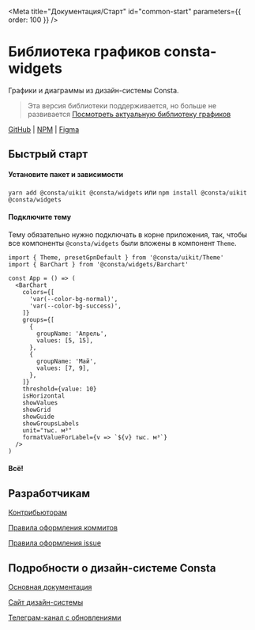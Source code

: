 
<Meta title="Документация/Старт" id="common-start" parameters={{ order: 100 }} />

# Библиотека графиков consta-widgets

Графики и диаграммы из дизайн-системы Consta.

> Эта версия библиотеки поддерживается, но больше не развивается [Посмотреть актуальную библиотеку графиков](http://charts.consta.design/)

[GitHub](https://github.com/consta-design-system/consta-widgets-new) |
[NPM](https://www.npmjs.com/package/@consta/widgets) |
[Figma](https://www.figma.com/community/file/955853026322123186)

## Быстрый старт

#### Установите пакет и зависимости

`yarn add @consta/uikit @consta/widgets` или `npm install @consta/uikit @consta/widgets`

#### Подключите тему

Тему обязательно нужно подключать в корне приложения, так, чтобы все компоненты `@consta/widgets` были вложены в компонент `Theme`.

```tsx
import { Theme, presetGpnDefault } from '@consta/uikit/Theme'
import { BarChart } from '@consta/widgets/Barchart'

const App = () => (
  <BarChart
    colors={[
      'var(--color-bg-normal)',
      'var(--color-bg-success)',
    ]}
    groups={[
      {
        groupName: 'Апрель',
        values: [5, 15],
      },
      {
        groupName: 'Май',
        values: [7, 9],
      },
    ]}
    threshold={value: 10}
    isHorizontal
    showValues
    showGrid
    showGuide
    showGroupsLabels
    unit="тыс. м³"
    formatValueForLabel={v => `${v} тыс. м³`}
  />
)
```

#### Всë!

## Разработчикам

[Контрибьюторам](http://uikit.consta.design/?path=/docs/common-develop-contributors--page)

[Правила оформления коммитов](http://uikit.consta.design/?path=/docs/common-develop-commits-style--page)

[Правила оформления issue](http://uikit.consta.design/?path=/docs/common-develop-issues--page)

## Подробности о дизайн-системе Consta

[Основная документация](http://uikit.consta.design/?path=/docs/common-about--page)

[Сайт дизайн-системы](https://consta.design/)

[Телеграм-канал с обновлениями](https://t.me/consta_ui_releases)
